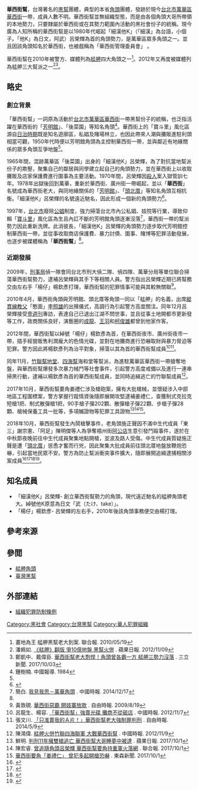 {{Infobox Criminal organization
| name = 華西街幫
| image = <!--(filename only)-->
| image_size = <!--(defaults to 220px)-->
| founded = 1980年代
| founding location = [[台北市|台北市]][[萬華區|萬華區]][[華西街|華西街]]
| founded by = 「細漢他K」呂榮輝
| named_after = 華西街聚合得名
| years active = 1980年代－目前
| territory = 台北市萬華區華西街一帶為基地
| ethnic makeup = 本省為主
| leaders = 
| membership est = 不明
| criminal activities = 收取保護費、暴力討債、色情<br>經營阿公店、應召女等<br>介入都更、強迫店家賣色情光碟
| allies = 獨立運作並與各地黑幫串聯
| rivals = 其它利益衝突黑幫如[[芳明館|芳明館]]、[[頭北厝|頭北厝]]
| notable_members =
}}

'''華西街幫'''，台灣著名的[[黑幫|黑幫]]團體，典型的本省[[角頭|角頭]]團體，發跡於現今[[台北市|台北市]][[萬華區|萬華區]][[華西街|華西街]]一帶，成員人數不明。華西街幫並無組織型態，而是由各個角頭大哥所帶領的本地勢力，只要隸屬於華西街或在其勢力範圍內活動的黑社會份子的統稱。現今廣為人知所稱的華西街幫是以1980年代崛起「細漢他K」（「細漢」為台語，小個子。「他K」為日文，阿武）呂榮輝為首的角頭勢力，是萬華區眾多角頭之一。並且因該角頭知名於華西街，也被戲稱為「華西街管理委員會」 。

華西街幫在2010年被警方、媒體列為[[艋舺|艋舺]]四大角頭之一<ref>畫地為王 艋舺黑幫老大到案. 聯合報. 2010/05/19</ref>。2012年又再度被媒體列為艋舺三大幫派之一<ref>潘姵如. [https://tw.appledaily.com/forum/daily/20121109/34630719 《艋舺》翻版 爭10億地盤 黑幫火併] {{Wayback|url=https://tw.appledaily.com/forum/daily/20121109/34630719 |date=20180115131741 }}. 蘋果日報. 2012/11/09</ref><ref name="news2">鄭凱中、戴偉臣. [http://www.setn.com/News.aspx?NewsID=300713 華西街幫老大剽悍！角頭曾各霸一方 艋舺三勢力沒落] {{Wayback|url=http://www.setn.com/News.aspx?NewsID=300713 |date=20171007021904 }}. 三立新聞. 2017/10/03</ref>。

==略史==
===創立背景===
「華西街幫」一詞原為活動於[[台北市|台北市]][[萬華區|萬華區]][[華西街|華西街]]一帶黑幫份子的統稱，也泛指活躍在華西街的「[[芳明館|芳明館]]」、「後菜園」等知名角頭<ref>鍾樹楠. 中國報導. 1984</ref>。華西街上的「寶斗里」風化區源自[[台灣日治時期|日治時期]]既是知名遊廓區，私娼及賭場林立，也因此帶來人潮與攤販進駐利頭相當可觀，1950年代時便以芳明館角頭為主控制華西街一帶，並與鄰近有地緣關係的眾多角頭互爭地盤<ref name="news2" />。

1965年間，混跡萬華區「後菜園」出身的「細漢他K」呂榮輝，為了對抗當地幫派份子的欺壓，聚集自己的鄰居與同學建立起自己的角頭勢力，並在華西街上以收取攤販及店家保護費進行圍事為主要活動。1970年間，呂榮輝因[[殺人|殺人]]案入獄管訓七年。1978年出獄後回到萬華，重新於華西街、廣州街一帶崛起，並以「'''華西街'''」名號成為華西街老大，與同地緣關係的「[[芳明館|芳明館]]」、「[[頭北厝|頭北厝]]」等知名角頭互相抗衡。「細漢他K」呂榮輝的名號遠近馳名，因此形成一個新的角頭勢力<ref name="news1">{{cite news |author= |url=https://tw.nextmgz.com/realtimenews/news/33020623 |title=艋舺角頭本尊 自爆打殺歲月 |publisher=壹周刊 |date=2010-12-09 |6= |accessdate=2020-10-26 |archive-date=2020-10-29 |archive-url=https://web.archive.org/web/20201029102114/https://tw.nextmgz.com/realtimenews/news/33020623 |dead-url=no }}</ref>。

1997年，[[台北市|台北市]]廢除[[公娼|公娼]]制度，強力掃蕩台北市內公私娼、妓院等行業，導致仰賴「[[寶斗里|寶斗里]]」風化區為生且內訌不斷的芳明館角頭逐漸沒落<ref>簡白. [https://www.chinatimes.com/newspapers/20141217000877-260109?chdtv 我見我思－萬華角頭] {{Wayback|url=https://www.chinatimes.com/newspapers/20141217000877-260109?chdtv |date=20201028235437 }}. 中國時報. 2014/12/17</ref>，華西街一帶的幫派勢力因此重新洗牌。此消彼長，「細漢他K」呂榮輝的角頭勢力逐步取代芳明館控制華西街一帶，並從事收取商店保護費、暴力討債、圍事、賭博等犯罪活動發展，也逐步被媒體稱為「'''華西街幫'''」<ref name="news1" />。

===近期發展===
2009年，[[內政部警政署刑事警察局|刑事局]]偵一隊會同台北市刑大偵二隊、偵四隊、萬華分局等單位聯合掃蕩華西街幫勢力，逮補呂榮輝與其手下等相關人員。警方指出呂榮輝近期已將幫務交由左右手「楊仔」楊欽彥打理，華西街幫的犯罪情事可能與其較無關聯<ref>黃敦硯. [http://news.ltn.com.tw/news/society/paper/328369 華西街惡霸 開妓寨放款] {{Wayback|url=http://news.ltn.com.tw/news/society/paper/328369 |date=20180118182345 }}. 自由時報. 2009/8/19</ref>。

2010年4月，華西街角頭與芳明館、頭北厝等角頭一同以「艋舺」的名義，出席[[縱貫線|縱貫線]][[教父|教父]]「憨面」[[李照雄|李照雄]]的出殯儀式，高調行為引起警方高度關注。同年12月呂榮輝接受[[壹週刊|壹週刊]]專訪，表達自己已退出江湖不問世事，並且從事土地開都市更新發等工作，政商關係良好，演藝圈的[[成龍|成龍]]、[[王羽|王羽]]和[[柯俊雄|柯俊雄]]都曾到他家作客。

2012年間，華西街幫以綽號「楊仔」楊欽彥為首，在華西街夜市、廣州街夜市一帶，插手經營販售利潤龐大的色情光碟，並對在地攤商進行恐嚇取財與暴力脅迫等犯罪。警方因此將楊欽彥列為治平對象，掃蕩以其為首的華西街幫成員<ref>呂龍生、楊容. [https://www.youtube.com/watch?v=Y2ZkyeRDh_0 「華西街幫」強賣光碟 攤商不從砸店] {{Wayback|url=https://www.youtube.com/watch?v=Y2ZkyeRDh_0 |date=20160328031135 }}. 中國時報. 2012/11/7</ref><ref>張文川. [http://news.ltn.com.tw/news/society/breakingnews/1003956 「只准賣我的Ａ片！」華西街幫老大強制罪判刑] {{Wayback|url=http://news.ltn.com.tw/news/society/breakingnews/1003956 |date=20181210154220 }}. 自由時報. 2014/5/9</ref>。

同年11月，[[竹聯幫地堂|竹聯幫地堂]]、[[四海幫|四海幫]]海和堂等幫派，為進駐萬華區華西街一帶搶奪地盤，與華西街幫爆發多次暴力械鬥等社會事件，引起警方高度戒備以及進行一連串掃黑行動，逮補以楊欽彥為首的華西街幫成員，並同時追緝逃亡的竹聯幫成員<ref>陳鴻偉. [https://tw.news.yahoo.com/%E8%89%8B%E8%88%BA%E7%81%AB%E4%BD%B5%E7%AB%B9%E8%81%AF%E5%9B%9B%E6%B5%B7%E8%81%AF%E8%BB%8D-%E5%A4%A7%E6%88%B0%E8%8F%AF%E8%A5%BF%E8%A1%97%E5%B9%AB-213000361.html 艋舺火併竹聯四海聯軍 大戰華西街幫] {{Wayback|url=https://tw.news.yahoo.com/%E8%89%8B%E8%88%BA%E7%81%AB%E4%BD%B5%E7%AB%B9%E8%81%AF%E5%9B%9B%E6%B5%B7%E8%81%AF%E8%BB%8D-%E5%A4%A7%E6%88%B0%E8%8F%AF%E8%A5%BF%E8%A1%97%E5%B9%AB-213000361.html |date=20180118182357 }}. 中國時報. 2012/11/9</ref>。

2017年10月，華西街幫要角姜禮仁涉及槍砲案，擁有大批槍械，並懷疑涉入中部地區工程圍標案，警方掌握行蹤情資後隨即展開攻堅逮補姜禮仁，查獲制式克拉克短槍1把、制式散彈槍1把，90手槍子彈202顆、散彈槍子彈22顆、步槍子彈28顆、槍械保養工具一批等，多項贓證物等犯罪工具證物<ref>鮮明. [https://tw.appledaily.com/new/realtime/20171001/1214666/ 判刑11年擁雙槍逃亡 華西街幫大哥睡夢中被逮] {{Wayback|url=https://tw.appledaily.com/new/realtime/20171001/1214666/ |date=20180118182138 }}. 蘋果日報. 2017/10/1</ref><ref>陳宏睿. [https://video.udn.com/news/760306 曾追隨角頭呂榮輝 華西街幫要角持重軍火落網] {{Wayback|url=https://video.udn.com/news/760306 |date=20201029063502 }}. 聯合報. 2017/10/1</ref><ref>[https://www.youtube.com/watch?v=QPd5nsWs0Vs 華西街要角「姜禮仁」 曾犯多起開槍恐嚇] {{Wayback|url=https://www.youtube.com/watch?v=QPd5nsWs0Vs |date=20201107180535 }}. 東森新聞. 2017/10/1</ref>。

2018年10月，華西街幫發生內鬨槍擊事件，老角頭施正聲因不滿中生代成員「東三」謝宗憲、「阿足」陳明傑等人為爭奪梧州街[[阿公店|阿公店]]生意引發鬥毆事件，遂於在中秋節夜晚前往中生代成員聚集地點開槍，並波及路人受傷。中生代成員質疑施正聲是遭「[[頭北厝|頭北厝]]」慫恿才奮而行兇，因此聚集大批成員前往頭北厝地盤放鞭炮恐嚇，引起當地民眾不安。警方為防止幫派衝突事件擴大，隨即展開追緝逮捕相關涉案成員<ref>{{cite news |author=謝明俊 |url=https://www.chinatimes.com/realtimenews/20181007002677-260402?chdtv |title=華西街幫引狼入室爭奪利益 宛如電影《艋舺》翻版 |publisher=中國時報 |date=2018-10-08 |6= |accessdate=2020-10-26 |archive-date=2020-10-29 |archive-url=https://web.archive.org/web/20201029083714/https://www.chinatimes.com/realtimenews/20181007002677-260402?chdtv |dead-url=no }}</ref><ref>{{cite news |author=謝明俊 |url=https://www.chinatimes.com/realtimenews/20181007002687-260402?chdtv |title=梧州街阿公店榮景不再 角頭競逐白熱化爆衝突 |publisher=中國時報 |date=2018-10-08 |6= |accessdate=2020-10-26 |archive-date=2020-10-29 |archive-url=https://web.archive.org/web/20201029085907/https://www.chinatimes.com/realtimenews/20181007002687-260402?chdtv |dead-url=no }}</ref><ref>{{cite news |author=謝明俊 |url=https://www.chinatimes.com/newspapers/20181008000542-260106?chdtv |title=老大不管事 萬華黑幫搶地盤 |publisher=中國時報 |date=2018-10-08 |6= |accessdate=2020-10-26 |archive-date=2020-10-30 |archive-url=https://web.archive.org/web/20201030200103/https://www.chinatimes.com/newspapers/20181008000542-260106?chdtv |dead-url=no }}</ref><ref>{{cite news |author=溫于德 |url=https://news.ltn.com.tw/news/society/breakingnews/2906527 |title=為爭阿公店生意 幫派角頭開槍誤傷他人獲判8年 |publisher=自由時報 |date=2019-09-05 |6= |accessdate=2020-10-26 |archive-date=2020-10-29 |archive-url=https://web.archive.org/web/20201029042446/https://news.ltn.com.tw/news/society/breakingnews/2906527 |dead-url=no }}</ref>。

==知名成員==
*「細漢他K」呂榮輝- 創立華西街幫勢力的角頭，現代遠近馳名的艋舺角頭老大。綽號他K原意為日文「武（たけ、take）」。
*「楊仔」楊欽彥- 呂榮輝的左右手，2010年後該角頭事務便交由楊打理。

==參考來源==
{{reflist|2}}

==參閲==
*[[艋舺角頭|艋舺角頭]]
*[[臺灣黑幫|臺灣黑幫]]

== 外部連結 ==
*[https://law.moj.gov.tw/LawClass/LawAll.aspx?pcode=C0000013 組織犯罪防制條例] {{Wayback|url=https://law.moj.gov.tw/LawClass/LawAll.aspx?pcode=C0000013 |date=20191014015218 }}{{zh-tw}}

[[Category:黑社會|Category:黑社會]]

[[Category:台灣黑幫|Category:台灣黑幫]]
[[Category:華人犯罪組織|Category:華人犯罪組織]]